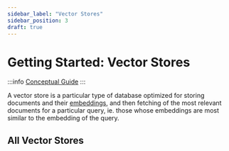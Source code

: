 ```yaml
---
sidebar_label: "Vector Stores"
sidebar_position: 3
draft: true
---
```



# Getting Started: Vector Stores

:::info
[Conceptual Guide](https://python.langchain.com/docs/modules/data_connection/vectorstores)
:::

A vector store is a particular type of database optimized for storing documents and their [embeddings](../../models/embeddings/), and then fetching of the most relevant documents for a particular query, ie. those whose embeddings are most similar to the embedding of the query.

## All Vector Stores

<DocCardList />
